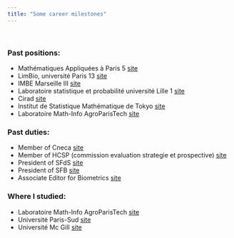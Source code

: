 ```yaml
---
title: "Some career milestones"
---
```

<br>

### Past positions:

+ Math&eacute;matiques Appliqu&eacute;es &agrave; Paris 5 [site](http://map5.mi.parisdescartes.fr/)
+ LimBio, universit&eacute; Paris 13 [site](http://www.limics.fr/)
+ IMBE Marseille III [site](http://www.imbe.fr/)
+ Laboratoire  statistique et probabilit&eacute; universit&eacute; Lille 1 [site](http://www.univ-lille1.fr/labo-stat-proba/)
+ Cirad [site](http://www.cirad.fr/)
+ Institut de Statistique Math&eacute;matique de Tokyo [site](http://www.ism.ac.jp/)
+ Laboratoire Math-Info AgroParisTech [site](https://www6.inra.fr/mia-paris)


### Past duties:

+ Member of Cneca [site](https://www.legifrance.gouv.fr/affichTexte.do?cidTexte=JORFTEXT000000709932&categorieLien=id)
+ Member of HCSP (commission evaluation strategie et prospective) [site](http://www.hcsp.fr/)
+ President of SFdS [site](https://www.sfds.asso.fr/)
+ President of SFB [site](http://sfb.univ-lyon1.fr/)
+ Associate Editor for Biometrics [site](http://www.biometrics.tibs.org/)



### Where I studied:

+ Laboratoire Math-Info AgroParisTech [site](https://www6.inra.fr/mia-paris)
+ Universit&eacute; Paris-Sud [site](https://www.math.u-psud.fr/)
+ Universit&eacute; Mc Gill [site](http://www.math.mcgill.ca/)
